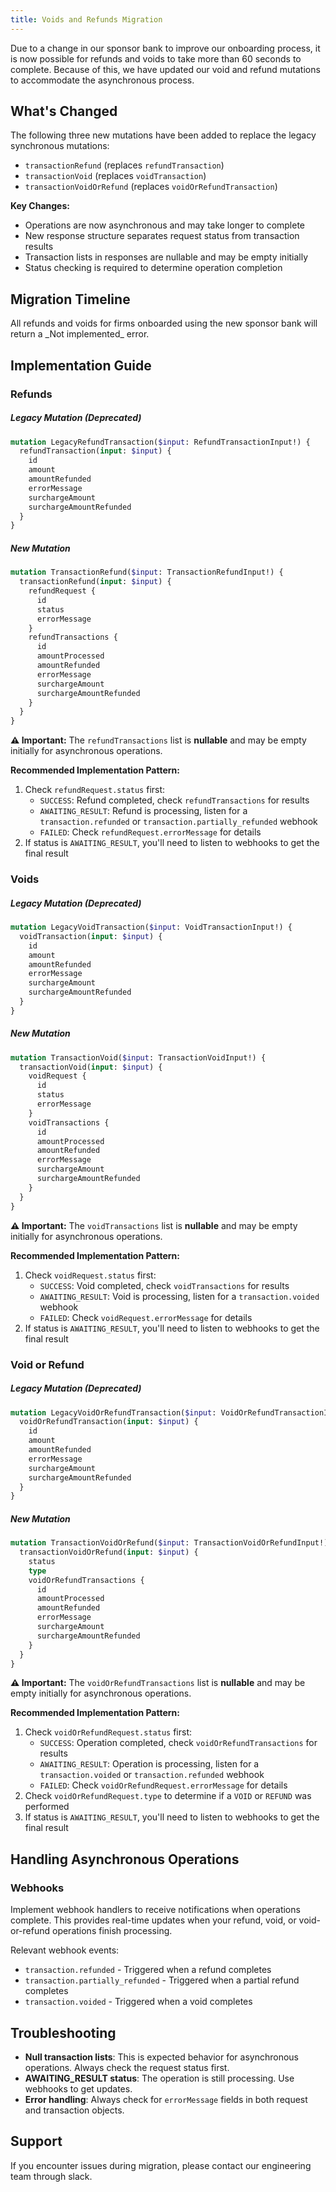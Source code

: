```yaml
---
title: Voids and Refunds Migration
---
```


Due to a change in our sponsor bank to improve our onboarding process, it is now possible for refunds and voids to take more than 60 seconds to complete. Because of this, we have updated our void and refund mutations to accommodate the asynchronous process.

## What's Changed

The following three new mutations have been added to replace the legacy synchronous mutations:

- `transactionRefund` (replaces `refundTransaction`)
- `transactionVoid` (replaces `voidTransaction`)
- `transactionVoidOrRefund` (replaces `voidOrRefundTransaction`)

**Key Changes:**

- Operations are now asynchronous and may take longer to complete
- New response structure separates request status from transaction results
- Transaction lists in responses are nullable and may be empty initially
- Status checking is required to determine operation completion

## Migration Timeline

<Warning>
  All refunds and voids for firms onboarded using the new sponsor bank will
  return a _Not implemented_ error.
</Warning>

## Implementation Guide

### Refunds

##### Legacy Mutation (Deprecated)

```graphql
mutation LegacyRefundTransaction($input: RefundTransactionInput!) {
  refundTransaction(input: $input) {
    id
    amount
    amountRefunded
    errorMessage
    surchargeAmount
    surchargeAmountRefunded
  }
}
```

##### New Mutation

```graphql
mutation TransactionRefund($input: TransactionRefundInput!) {
  transactionRefund(input: $input) {
    refundRequest {
      id
      status
      errorMessage
    }
    refundTransactions {
      id
      amountProcessed
      amountRefunded
      errorMessage
      surchargeAmount
      surchargeAmountRefunded
    }
  }
}
```

**⚠️ Important:** The `refundTransactions` list is **nullable** and may be empty initially for asynchronous operations.

**Recommended Implementation Pattern:**

1. Check `refundRequest.status` first:
   - `SUCCESS`: Refund completed, check `refundTransactions` for results
   - `AWAITING_RESULT`: Refund is processing, listen for a `transaction.refunded` or `transaction.partially_refunded` webhook
   - `FAILED`: Check `refundRequest.errorMessage` for details
2. If status is `AWAITING_RESULT`, you'll need to listen to webhooks to get the final result

### Voids

##### Legacy Mutation (Deprecated)

```graphql
mutation LegacyVoidTransaction($input: VoidTransactionInput!) {
  voidTransaction(input: $input) {
    id
    amount
    amountRefunded
    errorMessage
    surchargeAmount
    surchargeAmountRefunded
  }
}
```

##### New Mutation

```graphql
mutation TransactionVoid($input: TransactionVoidInput!) {
  transactionVoid(input: $input) {
    voidRequest {
      id
      status
      errorMessage
    }
    voidTransactions {
      id
      amountProcessed
      amountRefunded
      errorMessage
      surchargeAmount
      surchargeAmountRefunded
    }
  }
}
```

**⚠️ Important:** The `voidTransactions` list is **nullable** and may be empty initially for asynchronous operations.

**Recommended Implementation Pattern:**

1. Check `voidRequest.status` first:
   - `SUCCESS`: Void completed, check `voidTransactions` for results
   - `AWAITING_RESULT`: Void is processing, listen for a `transaction.voided` webhook
   - `FAILED`: Check `voidRequest.errorMessage` for details
2. If status is `AWAITING_RESULT`, you'll need to listen to webhooks to get the final result

### Void or Refund

##### Legacy Mutation (Deprecated)

```graphql
mutation LegacyVoidOrRefundTransaction($input: VoidOrRefundTransactionInput!) {
  voidOrRefundTransaction(input: $input) {
    id
    amount
    amountRefunded
    errorMessage
    surchargeAmount
    surchargeAmountRefunded
  }
}
```

##### New Mutation

```graphql
mutation TransactionVoidOrRefund($input: TransactionVoidOrRefundInput!) {
  transactionVoidOrRefund(input: $input) {
    status
    type
    voidOrRefundTransactions {
      id
      amountProcessed
      amountRefunded
      errorMessage
      surchargeAmount
      surchargeAmountRefunded
    }
  }
}
```

**⚠️ Important:** The `voidOrRefundTransactions` list is **nullable** and may be empty initially for asynchronous operations.

**Recommended Implementation Pattern:**

1. Check `voidOrRefundRequest.status` first:
   - `SUCCESS`: Operation completed, check `voidOrRefundTransactions` for results
   - `AWAITING_RESULT`: Operation is processing, listen for a `transaction.voided` or `transaction.refunded` webhook
   - `FAILED`: Check `voidOrRefundRequest.errorMessage` for details
2. Check `voidOrRefundRequest.type` to determine if a `VOID` or `REFUND` was performed
3. If status is `AWAITING_RESULT`, you'll need to listen to webhooks to get the final result

## Handling Asynchronous Operations

### Webhooks

Implement webhook handlers to receive notifications when operations complete. This provides real-time updates when your refund, void, or void-or-refund operations finish processing.

Relevant webhook events:

- `transaction.refunded` - Triggered when a refund completes
- `transaction.partially_refunded` - Triggered when a partial refund completes
- `transaction.voided` - Triggered when a void completes

## Troubleshooting

- **Null transaction lists**: This is expected behavior for asynchronous operations. Always check the request status first.
- **AWAITING_RESULT status**: The operation is still processing. Use webhooks to get updates.
- **Error handling**: Always check for `errorMessage` fields in both request and transaction objects.

## Support

If you encounter issues during migration, please contact our engineering team through slack.
